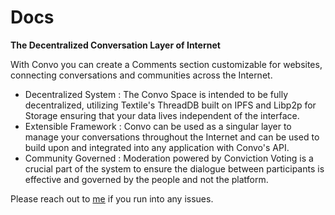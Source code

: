 # Docs

**The Decentralized Conversation Layer of Internet**

With Convo you can create a Comments section customizable for websites, connecting conversations and communities across the Internet.

 - Decentralized System : The Convo Space is intended to be fully decentralized, utilizing Textile's ThreadDB built on IPFS and Libp2p for Storage ensuring that your data lives independent of the interface.
 - Extensible Framework : Convo can be used as a singular layer to manage your conversations throughout the Internet and can be used to build upon and integrated into any application with Convo's API.
 - Community Governed : Moderation powered by Conviction Voting is a crucial part of the system to ensure the dialogue between participants is effective and governed by the people and not the platform.


Please reach out to [me](https://twitter.com/anuditnagar) if you run into any issues.
